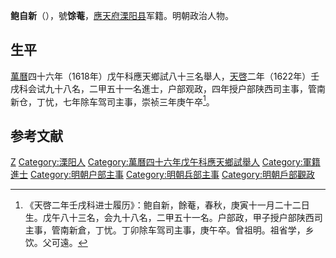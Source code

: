 '''鲍自新'''（{{bd|1590年|12月17日|1630年||}}），號'''馀菴'''，[[應天府|應天府]][[溧阳县|溧阳县]]军籍。明朝政治人物。

==生平==
[[萬曆|萬曆]]四十六年（1618年）戊午科應天鄉試八十三名舉人，[[天啓|天啓]]二年（1622年）壬戌科会试九十八名，二甲五十一名進士，户部观政，四年授户部陕西司主事，管南新仓，丁忧，七年除车驾司主事，崇祯三年庚午卒<ref>《天啓二年壬戌科进士履历》：鲍自新，餘菴，春秋，庚寅十一月二十二日生。戊午八十三名，会九十八名，二甲五十一名。户部政，甲子授户部陕西司主事，管南新倉，丁忧。丁卯除车驾司主事，庚午卒。曾祖明。祖省学，乡饮。父可遠。</ref>。

==参考文献==
{{reflist}}

{{天啓二年壬戌科殿試金榜}}

{{Authority control}}

{{DEFAULTSORT:}}
[[Category:鮑姓|Z]]
[[Category:溧阳人|Category:溧阳人]]
[[Category:萬曆四十六年戊午科應天鄉試舉人|Category:萬曆四十六年戊午科應天鄉試舉人]]
[[Category:軍籍進士|Category:軍籍進士]]
[[Category:明朝户部主事|Category:明朝户部主事]]
[[Category:明朝兵部主事|Category:明朝兵部主事]]
[[Category:明朝戶部觀政|Category:明朝戶部觀政]]


{{明朝官员小作品}}